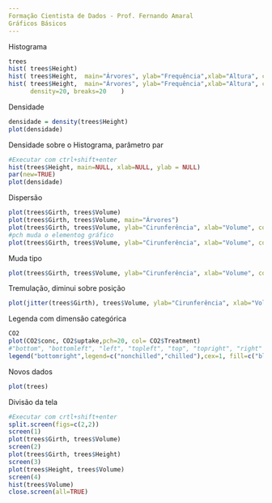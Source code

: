 ```yaml
---
Formação Cientista de Dados - Prof. Fernando Amaral
Gráficos Básicos
---
```

Histograma
```r
trees
hist( trees$Height)
hist( trees$Height,  main="Árvores", ylab="Frequência",xlab="Altura", col="blue")
hist( trees$Height,  main="Árvores", ylab="Frequência",xlab="Altura", col="blue",
      density=20, breaks=20    )
```
Densidade
```r
densidade = density(trees$Height)
plot(densidade)
```
Densidade sobre o Histograma, parâmetro par
```r
#Executar com ctrl+shift+enter
hist(trees$Height, main=NULL, xlab=NULL, ylab = NULL)
par(new=TRUE)
plot(densidade)
```
Dispersão
```r
plot(trees$Girth, trees$Volume)
plot(trees$Girth, trees$Volume, main="Árvores")
plot(trees$Girth, trees$Volume, ylab="Cirunferência", xlab="Volume", col="blue", main="Árvores")
#pch muda o elementog gráfico
plot(trees$Girth, trees$Volume, ylab="Cirunferência", xlab="Volume", col="blue", main="Árvores", pch=20)
```
Muda tipo
```r
plot(trees$Girth, trees$Volume, ylab="Cirunferência", xlab="Volume", col="blue", main="Árovres", pch=20, type="l")
```
Tremulação, diminui sobre posição
```r
plot(jitter(trees$Girth), trees$Volume, ylab="Cirunferência", xlab="Volume", col="blue", main="Árvores")
```
Legenda com dimensão categórica
```r
CO2
plot(CO2$conc, CO2$uptake,pch=20, col= CO2$Treatment)
#"bottom", "bottomleft", "left", "topleft", "top", "topright", "right" and "center"
legend("bottomright",legend=c("nonchilled","chilled"),cex=1, fill=c("black","red")) 
```
Novos dados
```r
plot(trees)
```
Divisão da tela
```r
#Executar com crtl+shift+enter
split.screen(figs=c(2,2))
screen(1)
plot(trees$Girth, trees$Volume)
screen(2)
plot(trees$Girth, trees$Height)
screen(3)
plot(trees$Height, trees$Volume)
screen(4)
hist(trees$Volume)
close.screen(all=TRUE)
```

